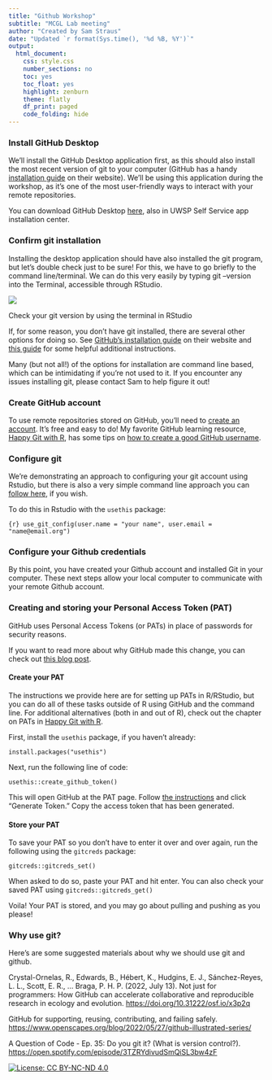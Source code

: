 ```yaml
---
title: "Github Workshop"
subtitle: "MCGL Lab meeting"
author: "Created by Sam Straus"
date: "Updated `r format(Sys.time(), '%d %B, %Y')`"
output: 
  html_document:
    css: style.css
    number_sections: no
    toc: yes
    toc_float: yes
    highlight: zenburn
    theme: flatly
    df_print: paged
    code_folding: hide
---
```


### Install GitHub Desktop

We'll install the GitHub Desktop application first, as this should also install the most recent version of git to your computer (GitHub has a handy [installation guide](https://github.com/git-guides/install-git) on their website). We'll be using this application during the workshop, as it's one of the most user-friendly ways to interact with your remote repositories.

You can download GitHub Desktop [here](https://desktop.github.com/), also in UWSP Self Service app installation center.

### Confirm git installation

Installing the desktop application should have also installed the git program, but let's double check just to be sure! For this, we have to go briefly to the command line/terminal. We can do this very easily by typing git --version into the Terminal, accessible through RStudio.

![](github_version.png)

Check your git version by using the terminal in RStudio

If, for some reason, you don't have git installed, there are several other options for doing so. See [GitHub's installation guide](https://github.com/git-guides/install-git) on their website and [this guide](https://happygitwithr.com/install-git.html) for some helpful additional instructions.

Many (but not all!) of the options for installation are command line based, which can be intimidating if you're not used to it. If you encounter any issues installing git, please contact Sam to help figure it out!

### Create GitHub account

To use remote repositories stored on GitHub, you'll need to [create an account](https://github.com/). It's free and easy to do! My favorite GitHub learning resource, [Happy Git with R](https://happygitwithr.com/index.html), has some tips on [how to create a good GitHub username](https://happygitwithr.com/github-acct.html).

### Configure git

We're demonstrating an approach to configuring your git account using Rstudio, but there is also a very simple command line approach you can [follow here](https://happygitwithr.com/hello-git.html), if you wish.

To do this in Rstudio with the `usethis` package:

`{r} use_git_config(user.name = "your name", user.email = "name@email.org")`

### Configure your Github credentials

By this point, you have created your Github account and installed Git in your computer. These next steps allow your local computer to communicate with your remote Github account.

### Creating and storing your Personal Access Token (PAT)

GitHub uses Personal Access Tokens (or PATs) in place of passwords for security reasons.

If you want to read more about why GitHub made this change, you can check out [this blog post](https://github.blog/2020-07-30-token-authentication-requirements-for-api-and-git-operations/#background).

#### Create your PAT

The instructions we provide here are for setting up PATs in R/RStudio, but you can do all of these tasks outside of R using GitHub and the command line. For additional alternatives (both in and out of R), check out the chapter on PATs in [Happy Git with R](https://happygitwithr.com/https-pat.html?q=personal%20acces#https-pat).

First, install the `usethis` package, if you haven't already:

`install.packages("usethis")`

Next, run the following line of code:

`usethis::create_github_token()`

This will open GitHub at the PAT page. Follow [the instructions](https://docs.github.com/en/authentication/keeping-your-account-and-data-secure/creating-a-personal-access-token) and click "Generate Token." Copy the access token that has been generated.

#### Store your PAT

To save your PAT so you don't have to enter it over and over again, run the following using the `gitcreds` package:

`gitcreds::gitcreds_set()`

When asked to do so, paste your PAT and hit enter. You can also check your saved PAT using `gitcreds::gitcreds_get()`

Voila! Your PAT is stored, and you may go about pulling and pushing as you please!

### Why use git?

Here's are some suggested materials about why we should use git and github.

Crystal-Ornelas, R., Edwards, B., Hébert, K., Hudgins, E. J., Sánchez-Reyes, L. L., Scott, E. R., ... Braga, P. H. P. (2022, July 13). Not just for programmers: How GitHub can accelerate collaborative and reproducible research in ecology and evolution. <https://doi.org/10.31222/osf.io/x3p2q>

GitHub for supporting, reusing, contributing, and failing safely. <https://www.openscapes.org/blog/2022/05/27/github-illustrated-series/>

A Question of Code - Ep. 35: Do you git it? (What is version control?). <https://open.spotify.com/episode/3TZRYdivudSmQiSL3bw4zF>

[![License: CC BY-NC-ND 4.0](https://licensebuttons.net/l/by-nc-nd/4.0/80x15.png)](https://creativecommons.org/licenses/by-nc-nd/4.0/)
